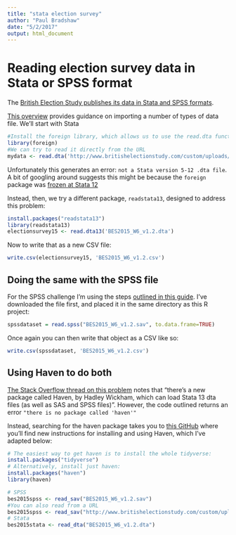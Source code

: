 ```yaml
---
title: "stata election survey"
author: "Paul Bradshaw"
date: "5/2/2017"
output: html_document
---
```


# Reading election survey data in Stata or SPSS format

The [British Election Study publishes its data in Stata and SPSS formats](http://www.britishelectionstudy.com/data-object/post-election-wave-6-of-the-2014-2017-british-election-study-internet-panel/). 

[This overview](http://www.statmethods.net/input/importingdata.html) provides guidance on importing a number of types of data file. We'll start with Stata

```r
#Install the foreign library, which allows us to use the read.dta function
library(foreign)
#We can try to read it directly from the URL
mydata <- read.dta('http://www.britishelectionstudy.com/custom/uploads/2015/07/BES2015_W6_v1.2.dta')
```

Unfortunately this generates an error: `not a Stata version 5-12 .dta file`. A bit of googling around suggests this might be because the `foreign` package was [frozen at Stata 12](https://stackoverflow.com/questions/23899009/read-stata-13-file-in-r)

Instead, then, we try a different package, `readstata13`, designed to address this problem:

```r
install.packages("readstata13")
library(readstata13)
electionsurvey15 <- read.dta13('BES2015_W6_v1.2.dta')
```

Now to write that as a new CSV file:

```r
write.csv(electionsurvey15, 'BES2015_W6_v1.2.csv')
```

## Doing the same with the SPSS file

For the SPSS challenge I'm using the steps [outlined in this guide](http://www.milanor.net/blog/how-to-open-an-spss-file-into-r/). I've downloaded the file first, and placed it in the same directory as this R project:

```r
spssdataset = read.spss("BES2015_W6_v1.2.sav", to.data.frame=TRUE)
```

Once again you can then write that object as a CSV like so:

```r
write.csv(spssdataset, 'BES2015_W6_v1.2.csv')
```


## Using Haven to do both

[The Stack Overflow thread on this problem](https://stackoverflow.com/questions/23899009/read-stata-13-file-in-r/23899204) notes that "there's a new package called Haven, by Hadley Wickham, which can load Stata 13 dta files (as well as SAS and SPSS files)". However, the code outlined returns an error `"there is no package called 'haven'"`

Instead, searching for the haven package takes you to [this GitHub](https://github.com/tidyverse/haven) where you'll find new instructions for installing and using Haven, which I've adapted below:

```r
# The easiest way to get haven is to install the whole tidyverse:
install.packages("tidyverse")
# Alternatively, install just haven:
install.packages("haven")
library(haven)

# SPSS
bes2015spss <- read_sav("BES2015_W6_v1.2.sav")
#You can also read from a URL
bes2015spss <- read_sav("http://www.britishelectionstudy.com/custom/uploads/2015/07/BES2015_W6_v1.2.sav")
# Stata
bes2015stata <- read_dta("BES2015_W6_v1.2.dta")
```



